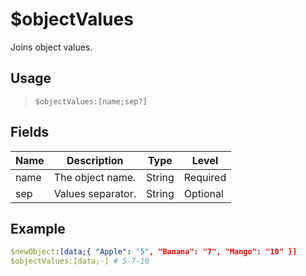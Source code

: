 # $objectValues
Joins object values.

## Usage
> `$objectValues:[name;sep?]`

## Fields
| Name  | Description           | Type   | Level    |
| ----- | --------------------- | ------ | -------- |
| name  | The object name.      | String | Required |
| sep   | Values separator.     | String | Optional |

## Example
```yaml
$newObject:[data;{ "Apple": "5", "Banana": "7", "Mango": "10" }]
$objectValues:[data;-] # 5-7-10
```